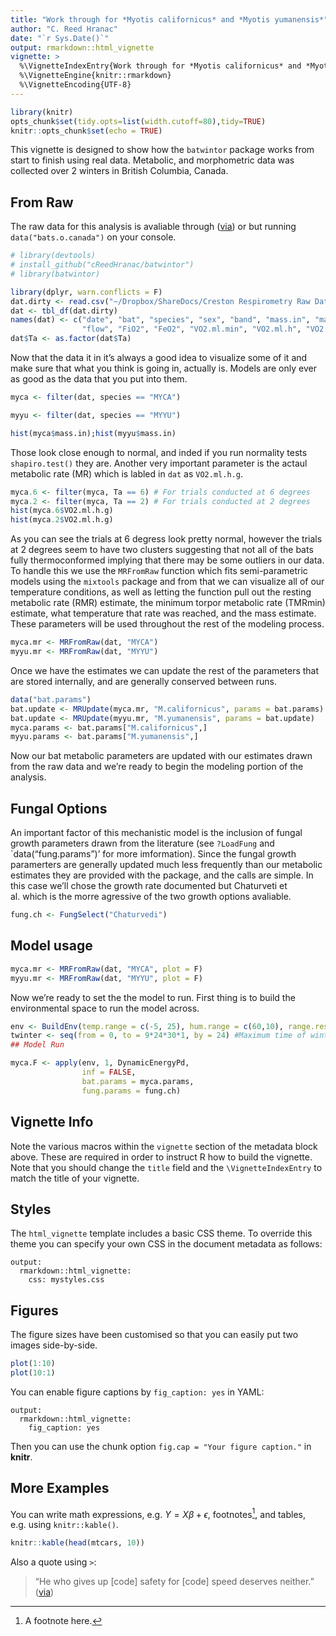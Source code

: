 ```yaml
---
title: "Work through for *Myotis californicus* and *Myotis yumanensis*"
author: "C. Reed Hranac"
date: "`r Sys.Date()`"
output: rmarkdown::html_vignette
vignette: >
  %\VignetteIndexEntry{Work through for *Myotis californicus* and *Myotis yumanensis*}
  %\VignetteEngine{knitr::rmarkdown}
  %\VignetteEncoding{UTF-8}
---
```


```r
library(knitr)
opts_chunk$set(tidy.opts=list(width.cutoff=80),tidy=TRUE)
knitr::opts_chunk$set(echo = TRUE)
```

This vignette is designed to show how the `batwintor` package works from start to finish using real data. Metabolic, and morphometric data was collected over 2 winters in British Columbia, Canada. 

## From Raw
The raw data for this analysis is avaliable through ([via](https://www.dropbox.com/s/61auiyewty5n6ga/Creston%20Respirometry%20Raw%20Data%20-%20ALL.csv?dl=0)) or but running `data("bats.o.canada")` on your console.

```r
# library(devtools)
# install_github("cReedHranac/batwintor")
# library(batwintor)

library(dplyr, warn.conflicts = F)
dat.dirty <- read.csv("~/Dropbox/ShareDocs/Creston Respirometry Raw Data - ALL.csv")
dat <- tbl_df(dat.dirty)
names(dat) <- c("date", "bat", "species", "sex", "band", "mass.in", "mass.out", "Ta", "Ta.p",
                "flow", "FiO2", "FeO2", "VO2.ml.min", "VO2.ml.h", "VO2.ml.h.g")
dat$Ta <- as.factor(dat$Ta)
```

Now that the data it in it's always a good idea to visualize some of it and make sure that what you think is going in, actually is. Models are only ever as good as the data that you put into them.

```r
myca <- filter(dat, species == "MYCA")

myyu <- filter(dat, species == "MYYU")

hist(myca$mass.in);hist(myyu$mass.in)
```

Those look close enough to normal, and inded if you run normality tests `shapiro.test()` they are. Another very important parameter is the actaul metabolic rate (MR) which is labled in `dat` as `VO2.ml.h.g`.

```r
myca.6 <- filter(myca, Ta == 6) # For trials conducted at 6 degrees
myca.2 <- filter(myca, Ta == 2) # For trials conducted at 2 degrees
hist(myca.6$VO2.ml.h.g)
hist(myca.2$VO2.ml.h.g)
```

As you can see the trials at 6 degress look pretty normal, however the trials at 2 degrees seem to have two clusters suggesting that not all of the bats fully thermoconformed implying that there may be some outliers in our data. To handle this we use the `MRFromRaw` function which fits semi-parametric models using the `mixtools` package and from that we can visualize all of our temperature conditions, as well as letting the function pull out the resting metabolic rate (RMR) estimate, the minimum torpor metabolic rate (TMRmin) estimate, what temperature that rate was reached, and the mass estimate. These parameters will be used throughout the rest of the modeling process.

```r
myca.mr <- MRFromRaw(dat, "MYCA")
myyu.mr <- MRFromRaw(dat, "MYYU")
```
Once we have the estimates we can update the rest of the parameters that are stored internally, and are generally conserved between runs.
```r
data("bat.params")
bat.update <- MRUpdate(myca.mr, "M.californicus", params = bat.params)
bat.update <- MRUpdate(myyu.mr, "M.yumanensis", params = bat.update)
myca.params <- bat.params["M.californicus",]
myyu.params <- bat.params["M.yumanensis",]
```
Now our bat metabolic parameters are updated with our estimates drawn from the raw data and we're ready to begin the modeling portion of the analysis.

## Fungal Options
An important factor of this mechanistic model is the inclusion of fungal growth parameters drawn from the literature (see `?LoadFung` and `data("fung.params")' for more imformation). Since the fungal growth paramerters are generally updated much less frequently than our metabolic estimates they are provided with the package, and the calls are simple. In this case we'll chose the growth rate documented but Chaturveti et al. which is the morre agressive of the two growth options avaliable. 
```r
fung.ch <- FungSelect("Chaturvedi")
```
## Model usage 
```r
myca.mr <- MRFromRaw(dat, "MYCA", plot = F)
myyu.mr <- MRFromRaw(dat, "MYYU", plot = F)
```
Now we're ready to set the the model to run. First thing is to build the environmental space to run the model across. 
```r
env <- BuildEnv(temp.range = c(-5, 25), hum.range = c(60,10), range.res = .5)
twinter <- seq(from = 0, to = 9*24*30*1, by = 24) #Maximum time of winter is 9 months, broken at daily intervals 
## Model Run

myca.F <- apply(env, 1, DynamicEnergyPd,
                inf = FALSE,
                bat.params = myca.params,
                fung.params = fung.ch)
```


## Vignette Info

Note the various macros within the `vignette` section of the metadata block above. These are required in order to instruct R how to build the vignette. Note that you should change the `title` field and the `\VignetteIndexEntry` to match the title of your vignette.

## Styles

The `html_vignette` template includes a basic CSS theme. To override this theme you can specify your own CSS in the document metadata as follows:

    output: 
      rmarkdown::html_vignette:
        css: mystyles.css

## Figures

The figure sizes have been customised so that you can easily put two images side-by-side. 

```r
plot(1:10)
plot(10:1)
```

You can enable figure captions by `fig_caption: yes` in YAML:

    output:
      rmarkdown::html_vignette:
        fig_caption: yes

Then you can use the chunk option `fig.cap = "Your figure caption."` in **knitr**.

## More Examples

You can write math expressions, e.g. $Y = X\beta + \epsilon$, footnotes^[A footnote here.], and tables, e.g. using `knitr::kable()`.

```r
knitr::kable(head(mtcars, 10))
```

Also a quote using `>`:

> "He who gives up [code] safety for [code] speed deserves neither."
([via](https://twitter.com/hadleywickham/status/504368538874703872))
